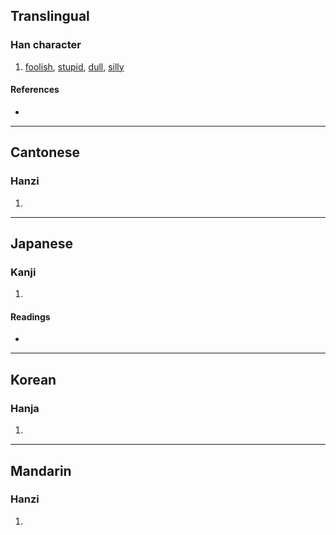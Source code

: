 {{character info/new}}
==Translingual==

===Han character===
{{Han char|rn=61|rad=心|as=11|sn=15|four=50337|canj=QXP|ids=⿱舂心}}

# [[foolish]], [[stupid]], [[dull]], [[silly]]

====References====
* {{Han ref|kx=0401.300|dkj=11172|dj=0741.140|hdz=42340.060|uh=6183|ud=24963|bh=E579|bd=58745}}

----

==Cantonese==

===Hanzi===
{{yue-hanzi|jyut=[[cung1]], [[zung1]]|y=chung1, jung1}}

# {{defn|lang=yue|sort=心11}}

----

==Japanese==

===Kanji===
{{ja-kanji|grade=|rs=心11}}

# {{defn|lang=ja|sort=心11}}

====Readings====
* {{ja-readings|on=[[とう]] (tō), [[しょう]] (shō), [[しゅ]] (shu), [[ちょう]] (chō), [[ちゅ]] (chu)|kun=[[おろか]] (oroka)}}

----

==Korean==

===Hanja===
{{ko-hanja|hangeul=[[용]], [[송]], [[창]]|eumhun=|rv=yong, song, chang|mr=yong, song, ch'ang|y=yong, song, chang}}

# {{defn|lang=ko|sort=心11}}

----

==Mandarin==

===Hanzi===
{{cmn-hanzi|pin=[[chōng]] ([[chong1]])|wg=ch'ung<sup>1</sup>}}

# {{defn|lang=cmn|sort=心11}}